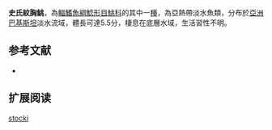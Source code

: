 {{Speciesbox
| name = 史氏紋胸鮡
| status = NE
| status_system = IUCN3.1
| image = 
| image_width = 250px
| genus = Glyptothorax
| species = stocki
| authority = Mirza & Nijssen, 1978
| synonyms = 
}}
'''史氏紋胸鮡'''，為[[輻鰭魚綱|輻鰭魚綱]][[鯰形目|鯰形目]][[鮡科|鮡科]]的其中一[[種|種]]，為亞熱帶淡水魚類，分布於[[亞洲|亞洲]][[巴基斯坦|巴基斯坦]]淡水流域，體長可達5.5分，棲息在底層水域，生活習性不明。

==参考文献==
*{{FishBase_species|genus=Glyptothorax|species=stocki |year=2015|month=3}}

== 扩展阅读 ==
{{refbegin}}
{{wikispecies-inline|Glyptothorax stocki |史氏紋胸鮡}}
{{refend}}
{{Taxonbar|from=Q5567559}}

[[Category:纹胸鮡属|stocki]]